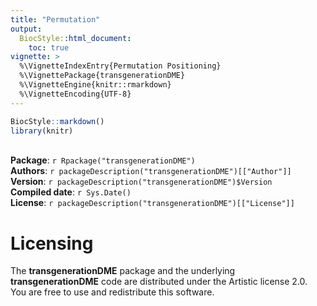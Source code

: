 ```yaml
---
title: "Permutation"
output:
  BiocStyle::html_document:
    toc: true
vignette: >
  %\VignetteIndexEntry{Permutation Positioning}
  %\VignettePackage{transgenerationDME}
  %\VignetteEngine{knitr::rmarkdown}
  %\VignetteEncoding{UTF-8}
---
```


```r
BiocStyle::markdown()
library(knitr)
```

<br />
**Package**: `r Rpackage("transgenerationDME")`<br />
**Authors**: `r packageDescription("transgenerationDME")[["Author"]]`<br />
**Version**: `r packageDescription("transgenerationDME")$Version`<br />
**Compiled date**: `r Sys.Date()`<br />
**License**: `r packageDescription("transgenerationDME")[["License"]]`<br />

# Licensing 

The **transgenerationDME** package and the underlying **transgenerationDME** code 
are distributed under the Artistic license 2.0. You are free to use and 
redistribute this software. 
